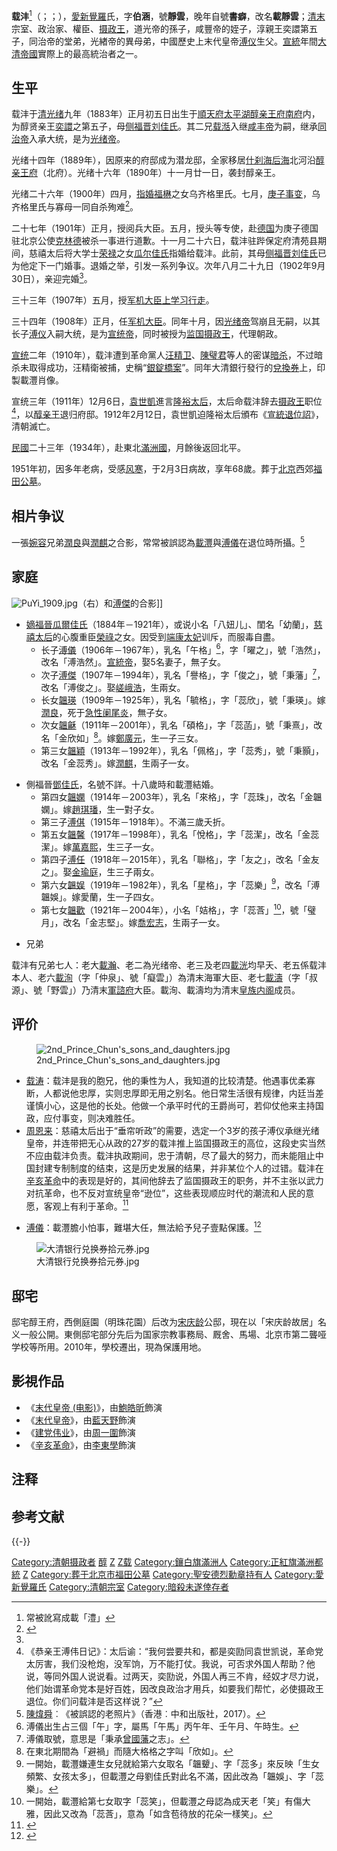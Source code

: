 {{東亞男性歷史人物
|名稱=醇親王载沣
|身份=大清帝國摄政王<br>（1908年12月2日 - 1911年12月6日）
|國家={{QING}}<br/>{{ROC-1912}}<br/>{{ROC-1928}}<br/>{{PRC}}
|在位年代=[[宣統|宣統]]（溥儀年號）
|主君=[[光绪帝|光绪帝]]（[[慈禧太后|慈禧太后]]）→[[溥仪|溥仪]]（[[隆裕太后|隆裕太后]]）
|前任= [[多爾袞|多爾袞]]
|繼任=[[孝定景皇后|孝定景皇后]]葉赫那拉氏
|畫像=[[File:2ndPrinceChun1.jpg|300px]]
|說明= 攝政王載灃像
|姓=[[爱新觉罗氏|爱新觉罗氏]]
|名=载沣
|姓名=
|字=伯涵
|官職=
|封爵=醇亲王
|號=靜雲<br />書癖（晚年自號）
|法號=
|院號=
|其他名號=
|旗籍=[[鑲白旗|鑲白旗]]
|籍貫=左翼近支鑲白旗第一族
|出生年=[[光绪|光绪]]九年正月初五日<br />{{birth date|1883|2|12}}
|出生地={{QING-1862}}[[北京|京師]][[太平湖_(复兴门)|太平湖]][[醇亲王府|醇亲王府]]
|婚年=
|逝世年={{death date and age|1951|2|3|1883|2|12}}
|逝世地={{CHN-1949}}[[北京市|北京市]]
|諡號=
|墳墓=[[北京市|北京市]]西郊[[福田公墓|福田公墓]]
|父親=醇贤亲王[[奕譞|奕譞]]
|嫡母=
|母親=[[侧福晋刘佳氏|侧福晋刘佳氏]]
|元配=[[嫡福晉瓜爾佳氏|瓜尔佳氏]]
|正室=
|妻=
|繼室=
|平妻=
|側室=鄧佳氏
|元配之父=[[荣禄|荣禄]]
|元配之嫡母=
|同胞兄弟=六弟[[載洵|載洵]]<br />七弟[[載濤|載濤]]
|同胞姊妹=奕譞第二女
|異母兄弟=長兄載瀚<br />次兄[[載湉|載湉]]（清德宗）<br />三兄<br />四兄載洸
|異母姊妹=奕譞第一女<br />奕譞第三女
|子=长子[[溥儀|溥儀]]<br />次子[[溥傑|溥傑]]<br />第三子[[溥倛|溥倛]]<br />第四子[[溥任|溥任]]
|女=长女 [[韞瑛|韞瑛]]<br />次女[[韞龢|韞龢]]<br />第三女[[韞穎|韞穎]]<br />第四女[[韞嫻|韞嫻]]<br />第五女[[韞馨|韞馨]]<br />第六女[[韞娛|韞娛]]<br />第七女[[金志堅_(皇妹)|韞歡]]
|注釋=}}
'''载沣'''<ref>常被訛寫成載「澧」</ref>（{{標音|拼音=zài fēng|注音=ㄗㄞˋ　ㄈㄥ}}；{{lang-mnc|ᡯᠠᡳ<br />ᡶᡝᠩ|v=Dzai Feng|a=Zai Feng}}；{{bd|1883年|2月12日|1951年|2月3日|catIdx=载沣}}），[[愛新覺羅|愛新覺羅]]氏，字'''伯涵'''，號'''靜雲'''，晚年自號'''書癖'''，改名'''載靜雲'''；[[清|清末]]宗室、政治家、權臣、[[摄政王|摄政王]]，道光帝的孫子，咸豐帝的姪子，淳親王奕譞第五子，同治帝的堂弟，光緖帝的異母弟，中國歷史上末代皇帝[[溥仪|溥仪]]生父。[[宣統|宣統]]年間[[大清帝國|大清帝國]]實際上的最高統治者之一。

== 生平 ==
载沣于[[清|清]][[光绪|光绪]]九年（1883年）正月初五日出生于[[北京|順天府]][[太平湖_(复兴门)|太平湖]][[醇亲王府南府|醇亲王府南府]]内，为醇贤亲王[[奕譞|奕譞]]之第五子，母[[侧福晋刘佳氏|侧福晋刘佳氏]]。其二兄[[光绪帝|载湉]]入继[[咸丰帝|咸丰帝]]为嗣，继承[[同治帝|同治帝]]入承大统，是为[[光绪帝|光绪帝]]。

光绪十四年（1889年），因原来的府邸成为潜龙邸，全家移居[[什刹海|什刹海]][[什刹海|后海]]北河沿[[醇亲王府|醇亲王府]]（北府）。光绪十六年（1890年）十一月廿一日，袭封醇亲王。

光绪二十六年（1900年）四月，[[指婚|指婚]][[福楙|福楙]]之女乌齐格里氏。七月，[[庚子事变|庚子事变]]，乌齐格里氏与寡母一同自杀殉难<ref name="aa1">{{Cite journal|last =
|first =
|author =张海荣
|coauthors =
|date =2017
|year =
|month =
|title =《政治联姻的背后：载沣娶妻与荣禄嫁女》
|journal =近代史研究
|volume =
|issue =2017年第3期
|pages =46—61
|publisher =中国社会科学院近代史研究所
|location =北京市
|issn =1001-6708
|pmid =
|doi =
|bibcode =
|oclc =
|id =
|url =https://www.sohu.com/a/159478006_494916
|language =Zh-hans}}</ref>。

二十七年（1901年）正月，授阅兵大臣。五月，授头等专使，赴[[德意志帝國|德国]]为庚子德国驻北京公使[[克林德|克林德]]被杀一事进行道歉。十一月二十六日，载沣驻跸保定府清苑县期间，慈禧太后将大学士[[荣禄|荣禄]]之女[[嫡福晉瓜爾佳氏|瓜尔佳氏]]指婚给载沣。此前，其母[[侧福晋刘佳氏|侧福晋刘佳氏]]已为他定下一门婚事。退婚之举，引发一系列争议。次年八月二十九日（1902年9月30日），亲迎完婚<ref name="aa1"/>。

三十三年（1907年）五月，授[[军机大臣|军机大臣上学习行走]]。

三十四年（1908年）正月，任[[军机大臣|军机大臣]]。同年十月，因[[光绪帝|光绪帝]]驾崩且无嗣，以其长子[[溥仪|溥仪]]入嗣大统，是为[[溥仪|宣统帝]]，同时被授为[[監國|监国]][[摄政王|摄政王]]，代理朝政。

[[宣统|宣统]]二年（1910年），载沣遭到革命黨人[[汪精卫|汪精卫]]、[[陳璧君|陳璧君]]等人的密谋[[暗杀|暗杀]]，不过暗杀未取得成功，汪精衛被捕，史稱“[[銀錠橋案|銀錠橋案]]”{{NoteTag|一说庚戌炸弹案中汪精卫刺杀载沣地点不在[[银锭桥|银锭桥]]<ref>{{Cite web|title=庚戌炸弹案汪精卫刺杀载沣，地点不在银锭桥|url=https://www.chinanews.com/cul/2015/03-17/7134772.shtml|access-date=2021-05-06|work=|publisher=中新网|archive-date=2021-05-15|archive-url=https://web.archive.org/web/20210515121001/https://www.chinanews.com/cul/2015/03-17/7134772.shtml|dead-url=no}}</ref>}}。同年大清銀行發行的[[大清銀行兌換券|兌換券]]上，印製載灃肖像。

宣统三年（1911年）12月6日，[[袁世凯|袁世凱]]進言[[隆裕太后|隆裕太后]]，太后命载沣辞去[[摄政王|摄政王]]职位<ref>《恭亲王溥伟日记》：太后谕：“我何尝要共和，都是奕劻同袁世凯说，革命党太厉害，我们没枪炮，没军饷，万不能打仗。我说，可否求外国人帮助？他说，等同外国人说说看。过两天，奕劻说，外国人再三不肯，经奴才尽力说，他们始谓革命党本是好百姓，因改良政治才用兵，如要我们帮忙，必使摄政王退位。你们问载沣是否这样说？”</ref>，以[[醇親王|醇亲王]]退归府邸。1912年2月12日，袁世凱迫隆裕太后頒布《[[宣統帝退位詔書|宣統退位詔]]》，清朝滅亡。

[[民國紀元|民國]]二十三年（1934年），赴東北[[满洲国|滿洲國]]，月餘後返回北平。

1951年初，因多年老病，受感[[风寒|风寒]]，于2月3日病故，享年68歲。葬于[[北京|北京]]西郊[[福田公墓|福田公墓]]。

== 相片争议 ==
一張[[婉容|婉容]]兄弟[[潤良|潤良]]與[[潤麒|潤麒]]之合影，常常被誤認為[[載灃|載灃]]與[[溥儀|溥儀]]在退位時所攝。<ref>[[陳煒舜|陳煒舜]]︰《被誤認的老照片》（香港︰中和出版社，2017）。</ref>

== 家庭 ==
{{Ahnentafel top}}<center>
{{ahnentafel-compact5
|boxstyle_1=background-color: #c0c080;
|boxstyle_2=background-color: #b0b080;
|boxstyle_3=background-color: #a0a080;
|boxstyle_4=background-color: #909080;
|boxstyle_5=background-color: #808080;
|1='''醇亲王载沣'''
|2='''父：'''醇贤亲王[[奕譞|奕譞]]
|3='''母：'''醇亲王[[侧福晋刘佳氏|侧福晋刘佳氏]]
|4='''祖父：'''宣宗成皇帝[[道光帝|旻宁]]
|5='''祖母：'''[[庄顺皇贵妃|庄顺皇贵妃]]乌雅氏
|6='''外祖父：'''五品[[典卫|典卫]][[刘佳·德庆|德庆]]
|7=
|8='''曾祖父：'''仁宗睿皇帝[[嘉庆帝|颙琰]]
|9='''曾祖母：'''[[孝淑睿皇后|孝淑睿皇后]]喜塔拉氏
|10='''外曾祖父：'''[[笔帖式|笔帖式]][[乌雅·灵寿|灵寿]]
|11='''外曾祖母：'''翁氏
|12=
|13=
|14=
|15=
|16='''高祖父：'''高宗纯皇帝[[乾隆帝|弘曆]]
|17='''高祖母：'''[[孝仪纯皇后|孝仪纯皇后]]魏佳氏
|18='''外高祖父：'''承恩公[[和尔经额|和尔经额]]
|19='''外高祖母：'''王佳氏
|20='''外高祖父：'''[[通判|通判]][[百禄|百禄]]
|21=
|22=
|23=
|24=
|25=
|26=
|27=
|28=
|29=
|30=
|31=
}}</center>
{{ahnentafel bottom}}
[[File:PuYi_1909.jpg|thumb]]（右）和[[溥傑|溥傑]]的合影]]
* [[嫡福晉瓜爾佳氏|嫡福晉瓜爾佳氏]]（1884年－1921年），或说小名「八妞儿」、閨名「幼蘭」，[[慈禧太后|慈禧太后]]的心腹重臣[[荣禄|榮祿]]之女。因受到[[瑾妃|端康太妃]]训斥，而服毒自盡。
** 长子[[溥仪|溥儀]]（1906年－1967年），乳名「午格」<ref>溥儀出生占三個「午」字，屬馬「午馬」丙午年、壬午月、午時生。</ref>，字「曜之」，號「浩然」，改名「溥浩然」。[[宣統帝|宣統帝]]，娶5名妻子，無子女。
** 次子[[溥傑|溥傑]]（1907年－1994年），乳名「譽格」，字「俊之」，號「秉藩」<ref>溥儀取號，意思是「秉承[[曾國藩|曾國藩]]之志」。</ref>，改名「溥俊之」。娶[[嵯峨浩|嵯峨浩]]，生兩女。
** 长女[[韞瑛|韞瑛]]（1909年－1925年），乳名「毓格」，字「蕊欣」，號「秉瑛」。嫁[[潤良|潤良]]，死于[[急性阑尾炎|急性阑尾炎]]，無子女。
** 次女[[韞龢|韞龢]]（1911年－2001年），乳名「碩格」，字「蕊菡」，號「秉熹」，改名「金欣如」<ref>在東北期間為「避禍」而隨大格格之字叫「欣如」。</ref>。嫁[[鄭廣元|鄭廣元]]，生一子三女。
** 第三女[[韞穎|韞穎]]（1913年－1992年），乳名「佩格」，字「蕊秀」，號「秉顥」，改名「金蕊秀」。嫁[[潤麒|潤麒]]，生兩子一女。

* 側福晉[[鄧佳氏|鄧佳氏]]，名號不詳。十八歲時和載灃結婚。
** 第四女[[韞嫻|韞嫻]]（1914年－2003年），乳名「來格」，字「蕊珠」，改名「金韞嫻」。嫁[[趙琪璠|趙琪璠]]，生一對子女。
** 第三子[[溥倛|溥倛]]（1915年－1918年）。不滿三歲夭折。
** 第五女[[韞馨|韞馨]]（1917年－1998年），乳名「悅格」，字「蕊潔」，改名「金蕊潔」。嫁[[萬嘉熙|萬嘉熙]]，生三子一女。
** 第四子[[溥任|溥任]]（1918年－2015年），乳名「聯格」，字「友之」，改名「金友之」。娶[[金瑜庭|金瑜庭]]，生三子兩女。
** 第六女[[韞娱|韞娱]]（1919年－1982年），乳名「星格」，字「蕊樂」<ref>一開始，載灃嫌連生女兒就給第六女取名「韞顰」、字「蕊多」來反映「生女頻繁、女孩太多」，但載灃之母劉佳氏對此名不滿，因此改為「韞娛」、字「蕊樂」。</ref>，改名「溥韞娛」。嫁愛蘭，生一子四女。
** 第七女[[金志堅_(皇妹)|韞歡]]（1921年－2004年），小名「姞格」，字「蕊莟」<ref>一開始，載灃給第七女取字「蕊笑」，但載灃之母認為成天老「笑」有傷大雅，因此又改為「蕊莟」，意為「如含苞待放的花朵一樣笑」。</ref>，號「璧月」，改名「金志堅」。嫁[[喬宏志|喬宏志]]，生兩子一女。

* 兄弟
载沣有兄弟七人：老大[[載瀚|載瀚]]、老二為光绪帝、老三及老四[[載洸|載洸]]均早夭、老五係载沣本人、老六[[载洵|載洵]]（字「仲泉」、號「癡雲」）為清末海軍大臣、老七[[載濤|載濤]]（字「叔源」、號「野雲」）乃清末[[参谋部|軍諮府]]大臣。載洵、載濤均为清末[[慶親王內閣|皇族内阁]]成员。

== 评价 ==
[[File:2nd_Prince_Chun's_sons_and_daughters.jpg|thumb]]
*[[載濤|载涛]]：载沣是我的胞兄，他的秉性为人，我知道的比较清楚。他遇事优柔寡断，人都说他忠厚，实则忠厚即无用之别名。他日常生活很有规律，内廷当差谨慎小心，这是他的长处。他做一个承平时代的王爵尚可，若仰仗他来主持国政，应付事变，则决难胜任。
*[[周恩来|周恩来]]：慈禧太后出于“垂帘听政”的需要，选定一个3岁的孩子溥仪承继光绪皇帝，并连带把无心从政的27岁的载沣推上监国摄政王的高位，这段史实当然不应由载沣负责。载沣执政期间，忠于清朝，尽了最大的努力，而未能阻止中国封建专制制度的结束，这是历史发展的结果，并非某位个人的过错。载沣在[[辛亥革命|辛亥革命]]中的表现是好的，其间他辞去了监国摄政王的职务，并不主张以武力对抗革命，也不反对宣统皇帝“逊位”，这些表现顺应时代的潮流和人民的意愿，客观上有利于革命。<ref>{{cite web |author1=王庆祥 |title=溥仪获特赦后周总理请他吃年夜饭 |url=http://news.ifeng.com/a/20170728/51520367_0.shtml |website=凤凰网 |publisher=光明网 |accessdate=2019-09-15 |archive-date=2021-02-23 |archive-url=https://web.archive.org/web/20210223235031/http://news.ifeng.com/a/20170728/51520367_0.shtml |dead-url=no }}</ref>

*[[溥儀|溥儀]]：載灃膽小怕事，難堪大任，無法給予兒子壹點保護。<ref>{{cite web |author1=劉大勝 |title=真實的攝政王——溥儀之父載灃 |url=https://www.wanwan163.com/5d9475f3d01e6a7d7ee27df2.html |website=易頭條 |accessdate=2019-10-03 |archive-url=https://web.archive.org/web/20191003064244/https://www.wanwan163.com/5d9475f3d01e6a7d7ee27df2.html |archive-date=2019-10-03 |dead-url=yes }}</ref>

[[File:大清银行兑换券拾元券.jpg|thumb]]

== 邸宅 ==
邸宅醇王府，西側庭園（明珠花園）后改为[[宋庆龄|宋庆龄]]公邸，現在以「宋庆龄故居」名义一般公開。東側邸宅部分先后为国家宗教事務局、厩舍、馬場、北京市第二聾哑学校等所用。2010年，學校遷出，現為保護用地。

==影視作品==
*《[[末代皇帝_(电影)|末代皇帝 (电影)]]》，由[[鮑皓昕|鮑皓昕]]飾演
*《[[末代皇帝_(电视剧)|末代皇帝]]》，由[[藍天野|藍天野]]飾演
*《[[建党伟业|建党伟业]]》，由[[周一圍|周一圍]]飾演
*《[[辛亥革命_(电影)|辛亥革命]]》，由[[李東學|李東學]]飾演

== 注释 ==
<references group="註" />
<div class="references-small">
== 参考文献 ==
<references />
</div>
{{Commons category|Zaifeng, 2nd Prince Chun}}

{{-}}
{{start box}}
{{s-hou|[[醇親王|醇親王]]世系|1883年|2月12日|1951年|2月3日|[[道光帝|清宣宗]]世系}}
{{s-roy}}
{{s-before|醇賢親王[[奕譞|奕譞]]|（父）}}
{{s-title|[[醇親王|醇親王]]|1890年－1949年}}
{{s-none|[[辛亥革命|辛亥革命]]爆發，清朝滅亡}}
{{end box}}
{{醇親王府世譜}}
{{清朝欽命憲政編查館職官}}
{{清德宗皇室}}
{{清逊帝皇室}}
{{Authority control}}
[[Category:清朝摄政者|Category:清朝摄政者]]
[[Category:醇親王|醇]]
[[Category:立憲運動人物|Z]]
[[Category:军机大臣|Z载]]
[[Category:鑲白旗滿洲人|Category:鑲白旗滿洲人]]
[[Category:正紅旗滿洲都統|Category:正紅旗滿洲都統]]
[[Category:中国纸币上的人物|Z]]
[[Category:葬于北京市福田公墓|Category:葬于北京市福田公墓]]
[[Category:聖安德烈勳章持有人|Category:聖安德烈勳章持有人]]
[[Category:愛新覺羅氏|Category:愛新覺羅氏]]
[[Category:清朝宗室|Category:清朝宗室]]
[[Category:暗殺未遂倖存者|Category:暗殺未遂倖存者]]